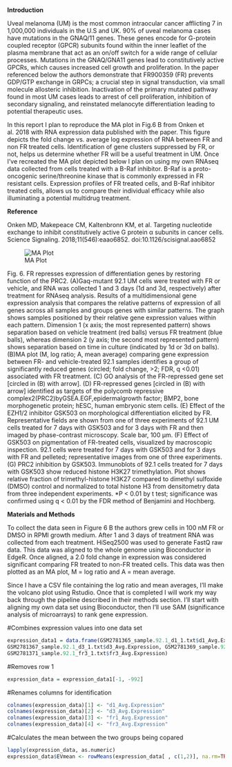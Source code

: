 **Introduction** 

Uveal melanoma (UM) is the most common intraocular cancer afflicting 7 in 1,000,000 individuals in the U.S and UK. 90% of uveal melanoma cases have mutations in the GNAQ/11 genes. These genes encode for G-protein coupled receptor (GPCR) subunits found within the inner leaflet of the plasma membrane that act as an on/off switch for a wide range of cellular processes. Mutations in the GNAQ/GNA11 genes lead to constitutively active GPCRs, which causes  increased cell growth and proliferation. In the paper referenced below the authors demonstrate that FR900359 (FR) prevents GDP/GTP exchange in GRPCs; a crucial step in signal transduction, via small molecule allosteric inhibition. Inactivation of the primary mutated pathway found in most UM cases leads to arrest of cell proliferation, inhibition of secondary signaling, and reinstated melanocyte differentiation leading to potential therapeutic uses. 

 In this report I plan to reproduce the MA plot in Fig.6 B from Onken et al. 2018 with RNA expression data published with the paper. This figure depicts the fold change vs. average log expression of RNA between FR and non FR treated cells. Identification of gene clusters suppressed by FR, or not, helps us determine whether FR will be a useful treatment in UM. Once I’ve recreated the MA plot depicted below I plan on using my own RNAseq data collected from cells treated with a B-Raf inhibitor. B-Raf is a proto-oncogenic serine/threonine kinase that is commonly expressed in FR resistant cells. Expression profiles of FR treated cells, and B-Raf inhibitor treated cells, allows us to compare their individual efficacy while also illuminating a potential multidrug treatment. 

**Reference**

Onken MD, Makepeace CM, Kaltenbronn KM, et al. Targeting nucleotide exchange to inhibit constitutively active G protein α subunits in cancer cells. Science Signaling. 2018;11(546):eaao6852. doi:10.1126/scisignal.aao6852

![MA Plot](Onken2018_MAplot.jpeg)

Fig. 6. FR represses expression of differentiation genes by restoring function of the PRC2. (A)Gaq-mutant 92.1 UM cells were treated with FR or vehicle, and RNA was collected 1 and 3 days (1d and 3d, respectively) after treatment for RNAseq analysis. Results of a multidimensional gene expression analysis that compares the relative patterns of expression of all genes across all samples and groups genes with similar patterns. The graph shows samples positioned by their relative gene expression values within each pattern. Dimension 1 (x axis; the most 
represented pattern) shows separation based on vehicle treatment (red balls) versus FR treatment (blue balls), whereas dimension 2 (y axis; the second most represented pattern) shows separation based on time in culture (indicated by 1d or 3d on balls). (B)MA plot (M, log ratio; A, mean average) comparing gene expression between FR- and vehicle-treated 92.1 samples identifies a group of significantly reduced genes (circled; fold change, >2; FDR, q <0.01) associated with FR treatment. (C) GO analysis of the FR-repressed gene set [circled in (B) with arrow]. (D) FR-repressed genes [circled in (B) with arrow] identified as targets of the polycomb repressive complex2(PRC2)byGSEA.EGF,epidermalgrowth factor; BMP2, bone morphogenetic protein; hESC, human embryonic stem cells. (E) Effect of the EZH1/2 inhibitor GSK503 on morphological differentiation elicited by FR. Representative fields are shown from one of three experiments of 92.1 UM cells treated for 7 days with GSK503 and for 3 days with FR and then imaged by phase-contrast microscopy. Scale bar, 100 μm. (F) Effect of GSK503 on pigmentation of FR-treated cells, visualized by macroscopic inspection. 92.1 cells were treated for 7 days with GSK503 and for 3 days with FR and pelleted; representative images from one of three experiments. (G) PRC2 inhibition by GSK503. Immunoblots of 92.1 cells treated for 7 days with GSK503 show reduced histone H3K27 trimethylation. Plot shows relative fraction of trimethyl-histone H3K27 compared to dimethyl sulfoxide (DMSO) control and normalized to total histone H3 from densitometry data from three independent experiments. *P < 0.01 by t test; significance was confirmed using q < 0.01 by the FDR method of Benjamini and Hochberg.

**Materials and Methods**

To collect the data seen in Figure 6 B the authors grew cells in 100 nM FR or DMSO in RPMI growth medium. After 1 and 3 days of treatment RNA was collected from each treatment. HiSeq2500 was used to generate FastQ raw data. This data was aligned to the whole genome using Bioconductor in EdgeR. Once aligned, a 2.0 fold change in expression was considered significant comparing FR treated to non-FR treated cells. This data was then plotted as an MA plot, M = log ratio and A = mean average. 

Since I have a CSV file containing the log ratio and mean averages, I’ll make the volcano plot using Rstudio. Once that is completed I will work my way back through the pipeline described in their methods section. I’ll start with aligning my own data set using Bioconductor, then I’ll use SAM (significance analysis of microarrays) to rank gene expression. 

#Combines expression values into one data set
```{r}
expression_data1 = data.frame(GSM2781365_sample.92.1_d1_1.txt$d1_Avg.Expression,
GSM2781367_sample.92.1_d3_1.txt$d3_Avg.Expression, GSM2781369_sample.92.1_fr1_1.txt$fr1_Avg.Expression,
GSM2781371_sample.92.1_fr3_1.txt$fr3_Avg.Expression) 
```
#Removes row 1
```{r}
expression_data = expression_data1[-1, -992]
```
#Renames columns for identification 
```{r}
colnames(expression_data)[1] <- "d1_Avg.Expression"
colnames(expression_data)[2] <- "d3_Avg.Expression"
colnames(expression_data)[3] <- "fr1_Avg.Expression"
colnames(expression_data)[4] <- "fr3_Avg.Expression"
```
#Calculates the mean between the two groups being copared
```{r}
lapply(expression_data, as.numeric)
expression_data$EVmean <- rowMeans(expression_data[ , c(1,2)], na.rm=TRUE)
```


